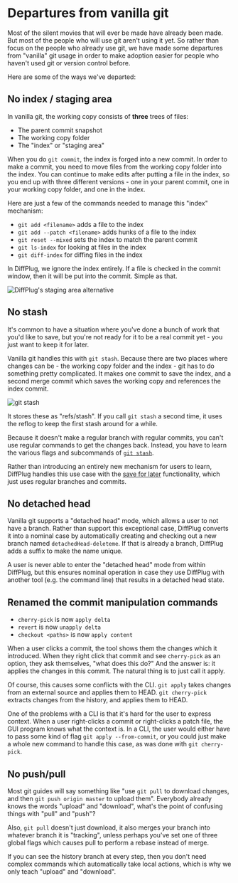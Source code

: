 
# Departures from vanilla git

Most of the silent movies that will ever be made have already been made.  But most of the people who will use git aren't using it yet.  So rather than focus on the people who already use git, we have made some departures from "vanilla" git usage in order to make adoption easier for people who haven't used git or version control before.

Here are some of the ways we've departed:

## No index / staging area

In vanilla git, the working copy consists of **three** trees of files:

* The parent commit snapshot
* The working copy folder
* The "index" or "staging area"

When you do `git commit`, the index is forged into a new commit.  In order to make a commit, you need to move files from the working copy folder into the index.  You can continue to make edits after putting a file in the index, so you end up with three different versions - one in your parent commit, one in your working copy folder, and one in the index.

Here are just a few of the commands needed to manage this "index" mechanism:

* `git add <filename>` adds a file to the index
* `git add --patch <filename>` adds hunks of a file to the index
* `git reset --mixed` sets the index to match the parent commit
* `git ls-index` for looking at files in the index
* `git diff-index` for diffing files in the index

In DiffPlug, we ignore the index entirely.  If a file is checked in the commit window, then it will be put into the commit.  Simple as that.

![DiffPlug's staging area alternative](epilogue/departures/no-index.png)

## No stash

It's common to have a situation where you've done a bunch of work that you'd like to save, but you're not ready for it to be a real commit yet - you just want to keep it for later.

Vanilla git handles this with `git stash`.  Because there are two places where changes can be - the working copy folder and the index - git has to do something pretty complicated.  It makes one commit to save the index, and a second merge commit which saves the working copy and references the index commit.

![git stash](epilogue/departures/stash.png)

It stores these as "refs/stash".  If you call `git stash` a second time, it uses the reflog to keep the first stash around for a while.

Because it doesn't make a regular branch with regular commits, you can't use regular commands to get the changes back.  Instead, you have to learn the various flags and subcommands of [`git stash`](http://git-scm.com/docs/git-stash).

Rather than introducing an entirely new mechanism for users to learn, DiffPlug handles this use case with the [save for later](/branches/save-for-later) functionality, which just uses regular branches and commits.

## No detached head

Vanilla git supports a "detached head" mode, which allows a user to not have a branch.  Rather than support this exceptional case, DiffPlug converts it into a nominal case by automatically creating and checking out a new branch named `detachedHead-deleteme`.  If that is already a branch, DiffPlug adds a suffix to make the name unique.

A user is never able to enter the "detached head" mode from within DiffPlug, but this ensures nominal operation in case they use DiffPlug with another tool (e.g. the command line) that results in a detached head state.

## Renamed the commit manipulation commands

* `cherry-pick` is now `apply delta`
* `revert` is now `unapply delta`
* `checkout <paths>` is now `apply content`

When a user clicks a commit, the tool shows them the changes which it introduced.  When they right click that commit and see `cherry-pick` as an option, they ask themselves, "what does this do?"  And the answer is: it applies the changes in this commit.  The natural thing is to just call it apply.

Of course, this causes some conflicts with the CLI.  `git apply` takes changes from an external source and applies them to HEAD.  `git cherry-pick` extracts changes from the history, and applies them to HEAD.

One of the problems with a CLI is that it's hard for the user to express context.  When a user right-clicks a commit or right-clicks a patch file, the GUI program knows what the context is.  In a CLI, the user would either have to pass some kind of flag `git apply --from-commit`, or you could just make a whole new command to handle this case, as was done with `git cherry-pick`.

## No push/pull

Most git guides will say something like "use `git pull` to download changes, and then `git push origin master` to upload them".  Everybody already knows the words "upload" and "download", what's the point of confusing things with "pull" and "push"?

Also, `git pull` doesn't just download, it also merges your branch into whatever branch it is "tracking", unless perhaps you've set one of three global flags which causes pull to perform a rebase instead of merge.

If you can see the history branch at every step, then you don't need complex commands which automatically take local actions, which is why we only teach "upload" and "download".

